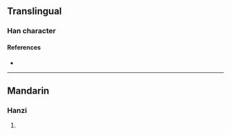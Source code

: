 {{character info/new}}
==Translingual==

===Han character===
{{Han char|rn=86|rad=火|as=02|sn=6|four=|canj=FLN|ids=⿰火刂}}

====References====
* {{Han ref|kx=0666.020|dkj=18862|dj=1075.090|hdz=32188.060|uh=7072|ud=28786}}

----

==Mandarin==

===Hanzi===
{{cmn-hanzi|pin=[[xiāo]] ([[xiao1]])|wg=hsiao<sup>1</sup>}}

# {{defn|lang=cmn|sort=火02}}